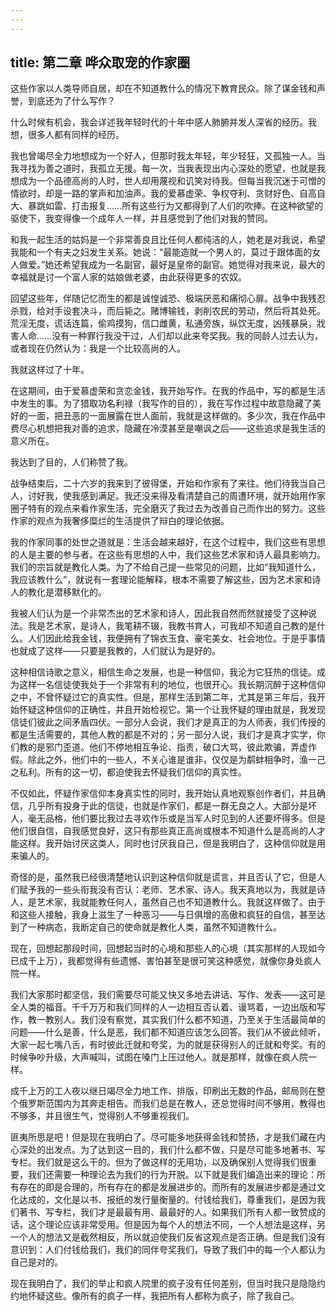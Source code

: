 ```yaml
---
---
---
```

title: 第二章 哗众取宠的作家圈
---

这些作家以人类导师自居，却在不知道教什么的情况下教育民众。除了谋金钱和声誉，到底还为了什么写作？

什么时候有机会，我会详述我年轻时代的十年中感人肺腑并发人深省的经历。我想，很多人都有同样的经历。

我也曾竭尽全力地想成为一个好人，但那时我太年轻，年少轻狂，又孤独一人。当我寻找为善之道时，我孤立无援。每一次，当我表现出内心深处的愿望，也就是我想成为一个品德高尚的人时，世人却用蔑视和讥笑对待我。但每当我沉迷于可憎的情欲时，却是一路的掌声和加油声。我的爱慕虚荣、争权夺利、贪财好色、自高自大、暴跳如雷、打击报复……所有这些行为又都得到了人们的吹捧。在这种欲望的驱使下，我变得像一个成年人一样，并且感觉到了他们对我的赞同。

和我一起生活的姑妈是一个非常善良且比任何人都纯洁的人，她老是对我说，希望我能和一个有夫之妇发生关系。她说：“最能造就一个男人的，莫过于跟体面的女人做爱。”她还希望我成为一名副官，最好是皇帝的副官。她觉得对我来说，最大的幸福就是讨一个富人家的姑娘做老婆，由此获得更多的农奴。

回望这些年，伴随记忆而生的都是诚惶诚恐、极端厌恶和痛彻心扉。战争中我残忍杀戮，给对手设套决斗，而后毙之。赌博输钱，剥削农民的劳动，然后将其处死。荒淫无度，谎话连篇，偷鸡摸狗，信口雌黄，私通旁族，纵饮无度，凶残暴戾，戕害人命……没有一种罪行我没干过，人们却以此来夸奖我。我的同龄人过去认为，或者现在仍然认为：我是一个比较高尚的人。

我就这样过了十年。

在这期间，由于爱慕虚荣和贪恋金钱，我开始写作。在我的作品中，写的都是生活中发生的事。为了猎取功名利禄（我写作的目的），我在写作过程中故意隐藏了美好的一面，把丑恶的一面展露在世人面前，我就是这样做的。多少次，我在作品中费尽心机想把我对善的追求，隐藏在冷漠甚至是嘲讽之后——这些追求是我生活的意义所在。

我达到了目的，人们称赞了我。

战争结束后，二十六岁的我来到了彼得堡，开始和作家有了来往。他们待我当自己人，讨好我，使我感到满足。我还没来得及看清楚自己的周遭环境，就开始用作家圈子特有的观点来看作家生活，完全磨灭了我过去为改善自己而作出的努力。这些作家的观点为我奢侈糜烂的生活提供了辩白的理论依据。

我的作家同事的处世之道就是：生活会越来越好，在这个过程中，我们这些有思想的人是主要的参与者。在这些有思想的人中，我们这些艺术家和诗人最具影响力。我们的宗旨就是教化人类。为了不给自己提一些常见的问题，比如“我知道什么，我应该教什么”，就说有一套理论能解释，根本不需要了解这些，因为艺术家和诗人的教化是潜移默化的。

我被人们认为是一个非常杰出的艺术家和诗人，因此我自然而然就接受了这种说法。我是艺术家，是诗人，我笔耕不辍，我教书育人，可我却不知道自己教的是什么。人们因此给我金钱，我便拥有了锦衣玉食、豪宅美女、社会地位。于是乎事情也就成了这样——只要是我教的，人们就认为是好的。

这种相信诗歌之意义，相信生命之发展，也是一种信仰，我沦为它狂热的信徒。成为这样一名信徒使我处于一个非常有利的地位，也很开心。我长期沉醉于这种信仰之中，不曾怀疑过它的真实性。但是，那样生活到第二年，尤其是第三年后，我开始怀疑这种信仰的正确性，并且开始检视它。第一个让我怀疑的理由就是，我发现信徒们彼此之间矛盾四伏。一部分人会说，我们才是真正的为人师表，我们传授的都是生活需要的，其他人教的都是不对的；另一部分人说，我们才是真才实学，你们教的是邪门歪道。他们不停地相互争论、指责，破口大骂，彼此欺骗，弄虚作假。除此之外，他们中的一些人，不关心谁是谁非，仅仅是为鹬蚌相争时，渔一己之私利。所有的这一切，都迫使我去怀疑我们信仰的真实性。

不仅如此，怀疑作家信仰本身真实性的同时，我开始认真地观察创作者们，并且确信，几乎所有投身于此的信徒，也就是作家们，都是一群无良之人。大部分是坏人，毫无品格，他们要比我过去寻欢作乐或是当军人时见到的人还要坏得多。但是他们很自信，自我感觉良好，这只有那些真正高尚或根本不知道什么是高尚的人才能这样。我开始讨厌这类人，同时也讨厌我自己，但是我明白了，这种信仰就是用来骗人的。

奇怪的是，虽然我已经很清楚地认识到这种信仰就是谎言，并且否认了它，但是人们赋予我的一些头衔我没有否认：老师、艺术家、诗人。我天真地以为，我就是诗人，是艺术家，我就能教任何人，虽然自己也不知道教什么。我就这样做了。由于和这些人接触，我身上滋生了一种恶习——与日俱增的高傲和疯狂的自信，甚至达到了一种病态，我断定自己的使命就是教化人类，虽然不知道教什么。

现在，回想起那段时间，回想起当时的心境和那些人的心境（其实那样的人现如今已成千上万），我都觉得有些遗憾、害怕甚至是很可笑这种感觉，就像你身处疯人院一样。

我们大家那时都坚信，我们需要尽可能又快又多地去讲话、写作、发表——这可是全人类的福音。千千万万和我们同样的人一边相互否认着、谩骂着，一边出版和写作，教一教别人。我们没有察觉，其实我们什么都不知道，乃至关于生活最简单的问题——什么是善，什么是恶，我们都不知道应该怎么回答。我们从不彼此倾听，大家一起七嘴八舌，有时彼此迁就和夸奖，为的就是获得别人的迁就和夸奖。有的时候争吵升级，大声喊叫，试图在嗓门上压过他人。就是那样，就像在疯人院一样。

成千上万的工人夜以继日竭尽全力地工作、排版，印刷出无数的作品，邮局则在整个俄罗斯范围内为其奔走相告。而我们总是在教人，还总觉得时间不够用，教得也不够多，并且很生气，觉得别人不够重视我们。

匪夷所思是吧！但是现在我明白了。尽可能多地获得金钱和赞扬，才是我们藏在内心深处的出发点。为了达到这一目的，我们什么都不做，只是尽可能多地著书、写专栏。我们就是这么干的。但为了做这样的无用功，以及确保别人觉得我们很重要，我们还需要一种理论去为我们的行为开脱。以下就是我们编造出来的理论：所有存在的即是合理的，所有存在的都是发展进步的。而所有的发展进步都是通过文化达成的，文化是以书、报纸的发行量衡量的。付钱给我们，尊重我们，是因为我们著书、写专栏，我们才是最最有用、最最好的人。如果我们所有人都一致赞成的话，这个理论应该非常受用。但是因为每个人的想法不同，一个人想法是这样，另一个人的想法又是截然相反，所以就迫使我们反省这观点是否正确。但是我们没有意识到：人们付钱给我们，我们的同伴夸奖我们，导致了我们中的每一个人都认为自己是对的。

现在我明白了，我们的举止和疯人院里的疯子没有任何差别，但当时我只是隐隐约约地怀疑这些。像所有的疯子一样，我把所有人都称为疯子，除了我自己。